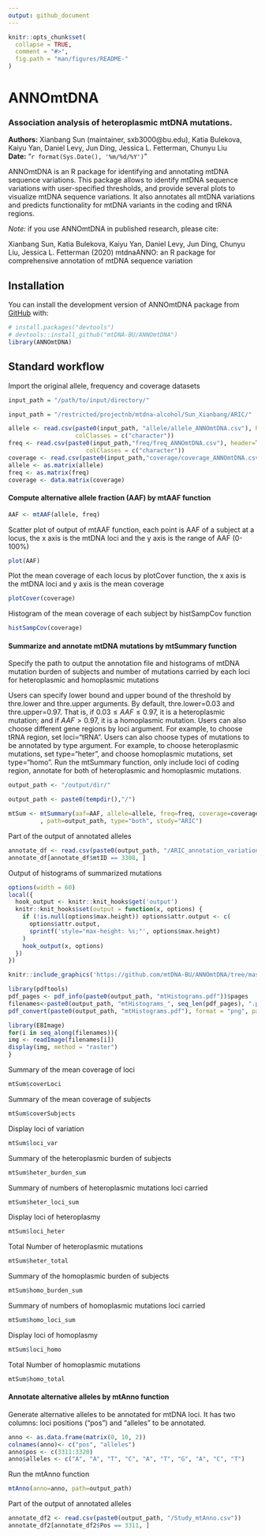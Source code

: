```yaml
---
output: github_document
---
```


<!-- README.md is generated from README.Rmd. Please edit that file -->

```r
knitr::opts_chunk$set(
  collapse = TRUE,
  comment = "#>",
  fig.path = "man/figures/README-"
)
```
# ANNOmtDNA
### Association analysis of heteroplasmic mtDNA mutations.

**Authors:** Xianbang Sun (maintainer, sxb3000@bu.edu), Katia Bulekova, Kaiyu Yan, Daniel Levy, Jun Ding, Jessica L. Fetterman, Chunyu Liu<br>
**Date:** "`r format(Sys.Date(), '%m/%d/%Y')`"

<!-- badges: start -->
<!-- badges: end -->


  ANNOmtDNA is an R package for identifying and annotating mtDNA sequence variations. This package allows to identify mtDNA sequence variations with user-specified thresholds, and provide several plots to visualize mtDNA sequence variations. It also annotates all mtDNA variations and predicts functionality for mtDNA variants in the coding and tRNA regions. 
  
*Note:* if you use ANNOmtDNA in published research, please cite:

Xianbang Sun, Katia Bulekova, Kaiyu Yan, Daniel Levy, Jun Ding, Chunyu Liu, Jessica L. Fetterman (2020)
mtdnaANNO: an R package for comprehensive annotation of mtDNA sequence variation


## Installation

You can install the  development version of ANNOmtDNA package from [GitHub](https://github.com/) with:

``` r
# install.packages("devtools")
# devtools::install_github("mtDNA-BU/ANNOmtDNA")
library(ANNOmtDNA)
```
## Standard workflow

Import the original allele, frequency and coverage datasets
```r
input_path = "/path/to/input/directory/"
```
```r
input_path = "/restricted/projectnb/mtdna-alcohol/Sun_Xianbang/ARIC/"
```



```r
allele <- read.csv(paste0(input_path, "allele/allele_ANNOmtDNA.csv"), header = T, stringsAsFactors=FALSE,
                   colClasses = c("character"))
freq <- read.csv(paste0(input_path,"freq/freq_ANNOmtDNA.csv"), header=T, stringsAsFactors=FALSE,
                      colClasses = c("character"))
coverage <- read.csv(paste0(input_path,"coverage/coverage_ANNOmtDNA.csv"), header=T)
allele <- as.matrix(allele)
freq <- as.matrix(freq)
coverage <- data.matrix(coverage)
```


#### Compute alternative allele fraction (AAF) by mtAAF function
```r
AAF <- mtAAF(allele, freq)
```

Scatter plot of output of mtAAF function, each point is AAF of a subject at a locus, the x axis is the mtDNA loci and the y axis is the range of AAF (0-100%)
```r
plot(AAF)
```

Plot the mean coverage of each locus by plotCover function, the x axis is the mtDNA loci and y axis is the mean coverage
```r
plotCover(coverage)
```

Histogram of the mean coverage of each subject by histSampCov function
```r
histSampCov(coverage)
```

#### Summarize and annotate mtDNA mutations by mtSummary function
Specify the path to output the annotation file and histograms of mtDNA mutation burden of subjects and number of mutations carried by each loci for heteroplasmic and homoplasmic mutations

Users can specify lower bound and upper bound of the threshold by thre.lower and thre.upper arguments. By default, thre.lower=0.03 and thre.upper=0.97. That is, if $0.03\leq AAF\leq 0.97$, it is a heteroplasmic mutation; and if $AAF>0.97$, it is a homoplasmic mutation. Users can also choose different gene regions by loci argument. For example, to choose tRNA region, set loci="tRNA". Users can also choose types of mutations to be annotated by type argument. For example, to choose heteroplasmic mutations, set type="heter", and choose homoplasmic mutations, set type="homo".
Run the mtSummary function, only include loci of coding region, annotate for both of heteroplasmic and homoplasmic mutations.

```r
output_path <- "/output/dir/"
```
```r
output_path <- paste0(tempdir(),"/")

```

```r
mtSum <- mtSummary(aaf=AAF, allele=allele, freq=freq, coverage=coverage, loci="coding"
         , path=output_path, type="both", study="ARIC")
```

Part of the output of annotated alleles
```r
annotate_df <- read.csv(paste0(output_path, "/ARIC_annotation_variation.csv"))
annotate_df[annotate_df$mtID == 3308, ]
```


Output of histograms of summarized mutations
```r
options(width = 60)
local({
  hook_output <- knitr::knit_hooks$get('output')
  knitr::knit_hooks$set(output = function(x, options) {
    if (!is.null(options$max.height)) options$attr.output <- c(
      options$attr.output,
      sprintf('style="max-height: %s;"', options$max.height)
    )
    hook_output(x, options)
  })
})
```


```r
knitr::include_graphics('https://github.com/mtDNA-BU/ANNOmtDNA/tree/master/man/figures/mtHistograms.pdf')
```


```r
library(pdftools)
pdf_pages <- pdf_info(paste0(output_path, "mtHistograms.pdf"))$pages
filenames<-paste0(output_path, "mtHistograms_", seq_len(pdf_pages), ".png")
pdf_convert(paste0(output_path, "mtHistograms.pdf"), format = "png", pages=seq_len(pdf_pages), filenames=filenames)
```


```r
library(EBImage)
for(i in seq_along(filenames)){
img <- readImage(filenames[i])
display(img, method = "raster")
}
```

Summary of the mean coverage of loci
```r
mtSum$coverLoci 
```

Summary of the mean coverage of subjects
```r
mtSum$coverSubjects  
```

Display loci of variation
```r
mtSum$loci_var  
```

Summary of the heteroplasmic burden of subjects
```r
mtSum$heter_burden_sum  
```

Summary of numbers of heteroplasmic mutations loci carried
```r
mtSum$heter_loci_sum  
```

Display loci of heteroplasmy
```r
mtSum$loci_heter  
```

Total Number of heteroplasmic mutations
```r
mtSum$heter_total  
```

Summary of the homoplasmic burden of subjects
```r
mtSum$homo_burden_sum  
```

Summary of numbers of homoplasmic mutations loci carried
```r
mtSum$homo_loci_sum  
```

Display loci of homoplasmy
```r
mtSum$loci_homo  
```

Total Number of homoplasmic mutations
```r
mtSum$homo_total  
```

#### Annotate alternative alleles by mtAnno function

Generate alternative alleles to be annotated for mtDNA loci. It has two columns: loci positions ("pos") and "alleles" to be annotated.
```r
anno <- as.data.frame(matrix(0, 10, 2))
colnames(anno)<- c("pos", "alleles")
anno$pos <- c(3311:3320)
anno$alleles <- c("A", "A", "T", "C", "A", "T", "G", "A", "C", "T")
```

Run the mtAnno function
```r
mtAnno(anno=anno, path=output_path)
```

Part of the output of annotated alleles
```r
annotate_df2 <- read.csv(paste0(output_path, "/Study_mtAnno.csv"))
annotate_df2[annotate_df2$Pos == 3311, ]
```
